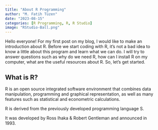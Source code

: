 ```yaml
---
title: "About R Programming"
author: "M. Fatih Tüzen"
date: "2023-08-15"
categories: [R Programming, R, R Studio]
image: "RStudio-Ball.png"
---
```


Hello everyone! For my first post on my blog, I would like to make an introduction about R. Before we start coding with R, it's not a bad idea to know a little about this program and learn what we can do. I will try to answer questions such as why do we need R, how can I install R on my computer, what are the useful resources about R. So, let's get started.

## What is R?

R is an open source integrated software environment that combines data manipulation, programming and graphical representation, as well as many features such as statistical and econometric calculations.

R is derived from the previously developed programming language S.

It was developed by Ross Ihaka & Robert Gentleman and announced in 1993.
